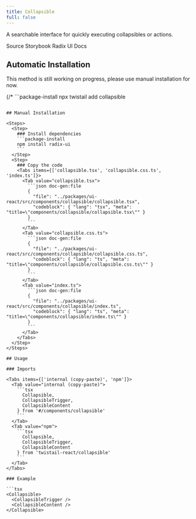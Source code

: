 ```yaml
---
title: Collapsible
full: false
---
```


A searchable interface for quickly executing collapsibles or actions.

<Badges>
  <BadgeLink href="https://github.com/riipandi/twistail/tree/main/packages/ui-react/src/components/collapsible" external>
    Source
  </BadgeLink>
  <BadgeLink href="https://storybook.twistail.com/?path=/docs/base-components-collapsible--default" external>
    Storybook
  </BadgeLink>
  <BadgeLink href="https://www.radix-ui.com/primitives/docs/components/collapsible#api-reference" external>
    Radix UI Docs
  </BadgeLink>
</Badges>

## Automatic Installation

<Callout type='warn'>
  This method is still working on progress, please use manual installation for now.
</Callout>

{/* ```package-install
npx twistail add collapsible
``` */}

## Manual Installation

<Steps>
  <Step>
    ### Install dependencies
    ```package-install
    npm install radix-ui
    ```
  </Step>
  <Step>
    ### Copy the code
    <Tabs items={['collapsible.tsx', 'collapsible.css.ts', 'index.ts']}>
      <Tab value="collapsible.tsx">
        ```json doc-gen:file
        {
          "file": "../packages/ui-react/src/components/collapsible/collapsible.tsx",
          "codeblock": { "lang": "tsx", "meta": "title=\"components/collapsible/collapsible.tsx\"" }
        }
        ```
      </Tab>
      <Tab value="collapsible.css.ts">
        ```json doc-gen:file
        {
          "file": "../packages/ui-react/src/components/collapsible/collapsible.css.ts",
          "codeblock": { "lang": "ts", "meta": "title=\"components/collapsible/collapsible.css.ts\"" }
        }
        ```
      </Tab>
      <Tab value="index.ts">
        ```json doc-gen:file
        {
          "file": "../packages/ui-react/src/components/collapsible/index.ts",
          "codeblock": { "lang": "ts", "meta": "title=\"components/collapsible/index.ts\"" }
        }
        ```
      </Tab>
    </Tabs>
  </Step>
</Steps>

## Usage

### Imports

<Tabs items={['internal (copy-paste)', 'npm']}>
  <Tab value="internal (copy-paste)">
    ```tsx
      Collapsible,
      CollapsibleTrigger,
      CollapsibleContent
    } from '#/components/collapsible'
    ```
  </Tab>
  <Tab value="npm">
    ```tsx
      Collapsible,
      CollapsibleTrigger,
      CollapsibleContent
    } from 'twistail-react/collapsible'
    ```
  </Tab>
</Tabs>

### Example

```tsx
<Collapsible>
  <CollapsibleTrigger />
  <CollapsibleContent />
</Collapsible>
```
